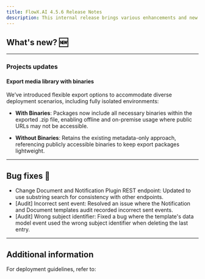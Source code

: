 ```yaml
---
title: FlowX.AI 4.5.6 Release Notes
description: This internal release brings various enhancements and new features to improve functionality, usability, and performance across the platform.  
---
```


## **What's new?** 🆕


***

### Projects updates

#### Export media library with binaries

We’ve introduced flexible export options to accommodate diverse deployment scenarios, including fully isolated environments:

* **With Binaries**: Packages now include all necessary binaries within the exported .zip file, enabling offline and on-premise usage where public URLs may not be accessible.

* **Without Binaries**: Retains the existing metadata-only approach, referencing publicly accessible binaries to keep export packages lightweight.

***


## Bug fixes 🐞

* Change Document and Notification Plugin REST endpoint: Updated to use substring search for consistency with other endpoints.
* [Audit] Incorrect sent event: Resolved an issue where the Notification and Document templates audit recorded incorrect sent events.
* [Audit] Wrong subject identifier: Fixed a bug where the template's data model event used the wrong subject identifier when deleting the last entry.

*** 

## Additional information

For deployment guidelines, refer to:

<Card title="Deployment guidelines v4.5.6" href="./deployment-guidelines-v4.5.6" icon="link" />